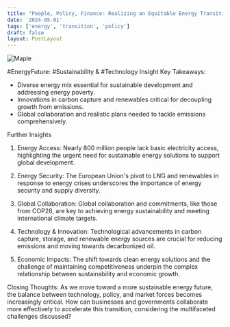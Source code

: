 ```yaml
---
title: "People, Policy, Finance: Realizing an Equitable Energy Transition"
date: '2024-05-01'
tags: ['energy', 'transition', 'policy']
draft: false
layout: PostLayout
---
```


<div className="flex justify-center">
<div className="my-1 w-full px-2 xl:my-1 xl:w-1/2 xl:px-2">
    <img src="https://img.youtube.com/vi/wWjoVTT54WA/0.jpg" alt="Maple" className="mx-auto h-58 w-auto" />
</div>
</div>

#EnergyFuture: #Sustainability & #Technology Insight
Key Takeaways:
- Diverse energy mix essential for sustainable development and addressing energy poverty.
- Innovations in carbon capture and renewables critical for decoupling growth from emissions.
- Global collaboration and realistic plans needed to tackle emissions comprehensively.

Further Insights
1. Energy Access:
Nearly 800 million people lack basic electricity access, highlighting the urgent need for sustainable energy solutions to support global development.

2. Energy Security:
The European Union's pivot to LNG and renewables in response to energy crises underscores the importance of energy security and supply diversity.

3. Global Collaboration:
Global collaboration and commitments, like those from COP28, are key to achieving energy sustainability and meeting international climate targets.

4. Technology & Innovation:
Technological advancements in carbon capture, storage, and renewable energy sources are crucial for reducing emissions and moving towards decarbonized oil.

5. Economic Impacts:
The shift towards clean energy solutions and the challenge of maintaining competitiveness underpin the complex relationship between sustainability and economic growth.

Closing Thoughts:
As we move toward a more sustainable energy future, the balance between technology, policy, and market forces becomes increasingly critical. How can businesses and governments collaborate more effectively to accelerate this transition, considering the multifaceted challenges discussed?
